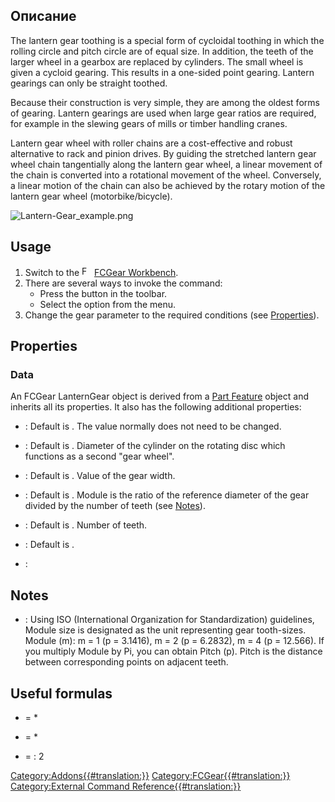 <languages/>

{{Docnav
|[[FCGear_TimingGear|TimingGear]] 
|[[FCGear_HypoCycloidGear|HypoCycloidGear]]
|[[FCGear_Workbench|FCGear]]
|IconL=FCGear_TimingGear.svg
|IconR=FCGear_HypoCycloidGear.svg
|IconC=FCGear_workbench_icon.svg
}}

{{GuiCommand
|Name=FCGear LanternGear
|MenuLocation=Gear → Lantern Gear
|Workbenches=[[FCGear_Workbench|FCGear]]
|Shortcut=None
|Version=v0.16
|SeeAlso=
}}

==Описание==

The lantern gear toothing is a special form of cycloidal toothing in which the rolling circle and pitch circle are of equal size. In addition, the teeth of the larger wheel in a gearbox are replaced by cylinders. The small wheel is given a cycloid gearing. This results in a one-sided point gearing. Lantern gearings can only be straight toothed.

Because their construction is very simple, they are among the oldest forms of gearing. Lantern gearings are used when large gear ratios are required, for example in the slewing gears of mills or timber handling cranes.

Lantern gear wheel with roller chains are a cost-effective and robust alternative to rack and pinion drives. By guiding the stretched lantern gear wheel chain tangentially along the lantern gear wheel, a linear movement of the chain is converted into a rotational movement of the wheel. Conversely, a linear motion of the chain can also be achieved by the rotary motion of the lantern gear wheel (motorbike/bicycle).

[[File:Lantern-Gear_example.png]]
{{Caption|Above: Lantern gear}}

==Usage==

# Switch to the [[Image:FCGear_workbench_icon.svg|16px]] [[FCGear_Workbench|FCGear Workbench]].
# There are several ways to invoke the command:
#* Press the {{Button|[[File:FCGear_LanternGear.svg|16px]] [[FCGear_LanternGear|Lantern Gear]]}} button in the toolbar.
#* Select the {{MenuCommand|Gear → [[File:FCGear_LanternGear.svg|16px]] Lantern Gear}} option from the menu.
# Change the gear parameter to the required conditions (see [[#Properties|Properties]]).

==Properties==

===Data===

An FCGear LanternGear object is derived from a [[Part_Feature|Part Feature]] object and inherits all its properties. It also has the following additional properties:

{{Properties_Title|accuracy}}

* {{PropertyData|num_profiles|Integer}}: Default is {{Value|10}}. The value normally does not need to be changed.

{{Properties_Title|base}}

* {{PropertyData|bolt_radius|Length}}: Default is {{Value|1 mm}}. Diameter of the cylinder on the rotating disc which functions as a second "gear wheel".
* {{PropertyData|height|Length}}: Default is {{Value|5 mm}}. Value of the gear width.
* {{PropertyData|module|Length}}: Default is {{Value|1 mm}}. Module is the ratio of the reference diameter of the gear divided by the number of teeth (see [[#Notes|Notes]]).

{{Properties_Title|gear_parameter}}

* {{PropertyData|teeth|Integer}}: Default is {{Value|15}}. Number of teeth.

{{Properties_Title|tolerance}}

* {{PropertyData|head|Float}}: Default is {{Value|0}}.

{{Properties_Title|version}}

* {{PropertyData|version|String}}:

==Notes==

* {{Emphasis|module}}: Using ISO (International Organization for Standardization) guidelines, Module size is designated as the unit representing gear tooth-sizes. Module (m): m = 1 (p = 3.1416), m = 2 (p = 6.2832), m = 4 (p = 12.566). If you multiply Module by Pi, you can obtain Pitch (p). Pitch is the distance between corresponding points on adjacent teeth.

==Useful formulas==

* {{Emphasis|addendum diameter}} = {{Emphasis|module}} * {{Emphasis|(teeth +2)}}
* {{Emphasis|pitch diameter}} = {{Emphasis|module}} * {{Emphasis|teeth}}
* {{Emphasis|axle base}} = {{Emphasis|pitch diameter (lantern gear 1 + 2)}} : 2


{{Docnav
|[[FCGear_TimingGear|TimingGear]] 
|[[FCGear_HypoCycloidGear|HypoCycloidGear]]
|[[FCGear_Workbench|FCGear]]
|IconL=FCGear_TimingGear.svg
|IconR=FCGear_HypoCycloidGear.svg
|IconC=FCGear_workbench_icon.svg
}}

[[Category:Addons{{#translation:}}]]
[[Category:FCGear{{#translation:}}]]
[[Category:External Command Reference{{#translation:}}]]
